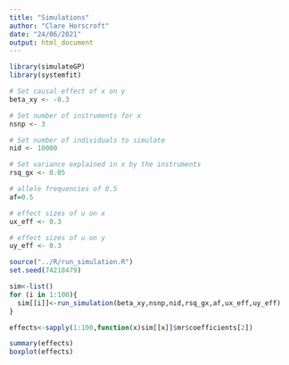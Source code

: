 ```yaml
---
title: "Simulations"
author: "Clare Horscroft"
date: "24/06/2021"
output: html_document
---
```


```r
library(simulateGP)
library(systemfit)
```

```r
# Set causal effect of x on y
beta_xy <- -0.3

# Set number of instruments for x
nsnp <- 3

# Set number of individuals to simulate
nid <- 10000

# Set variance explained in x by the instruments
rsq_gx <- 0.05

# allele frequencies of 0.5
af=0.5

# effect sizes of u on x
ux_eff <- 0.3

# effect sizes of u on y
uy_eff <- 0.3

source("../R/run_simulation.R")
set.seed(74218479)

sim<-list()
for (i in 1:100){
  sim[[i]]<-run_simulation(beta_xy,nsnp,nid,rsq_gx,af,ux_eff,uy_eff)
}
```

```r
effects<-sapply(1:100,function(x)sim[[x]]$mr$coefficients[2])

summary(effects)
boxplot(effects)
```

